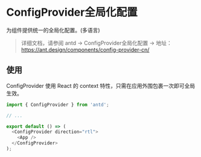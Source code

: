 
<Meta title="其他/ConfigProvider 全局化配置" />

# ConfigProvider全局化配置

为组件提供统一的全局化配置。(多语言)
    
> 详细文档，请参阅 antd -> ConfigProvider全局化配置 -> 地址：https://ant.design/components/config-provider-cn/

## 使用

ConfigProvider 使用 React 的 context 特性，只需在应用外围包裹一次即可全局生效。

```ts
import { ConfigProvider } from 'antd';

// ...

export default () => (
  <ConfigProvider direction="rtl">
    <App />
  </ConfigProvider>
);
```